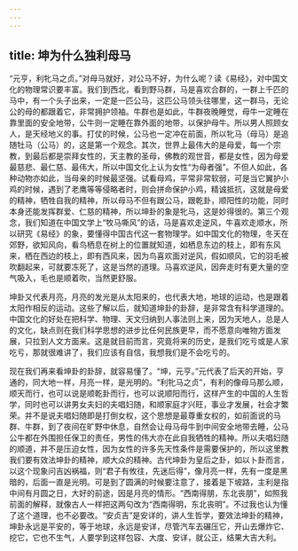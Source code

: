 ```yaml
---
---
---
```

title: 坤为什么独利母马
---




“元亨，利牝马之贞。”对母马就好，对公马不好，为什么呢？读《易经》，对中国文化的物理常识要丰富。我们到西北，看到野马群，马是喜欢合群的，一群上千匹的马中，有一个头子出来，一定是一匹公马，这匹公马领头往哪里，这一群马，无论公的母的都跟着它，非常拥护领袖。牛群也是如此，牛群夜晚睡觉，母牛一定睡在靠里面的安全地带，公牛则一定睡在靠外面的地带，以保护母牛。所以男人照顾女人，是天经地义的事。打仗的时候，公马也一定冲在前面，所以牝马（母马）是追随牡马（公马）的，这是第一个观念。其次，世界上最伟大的是母爱，每一个宗教，到最后都是崇拜女性的，天主教的圣母，佛教的观世音，都是女性，因为母爱最慈悲、最仁慈、最伟大，所以中国文化上认为女性“为母者强”。不但人如此，各种动物亦如此，当母亲的时候最坚强。试看母鸡，平常非常软弱，可是当它翼护小鸡的时候，遇到了老鹰等等侵略者时，则会拼命保护小鸡，精诚抵抗，这就是母爱的精神，牺牲自我的精神，所以母马不但有跟公马，跟乾卦，顺阳性的功能，同时本身还能发挥群爱、仁慈的精神，所以坤卦的象是牝马，这是妙得很的。第三个观念，我们知道在中国文学上“牧马嘶风”的话，马是喜欢走逆风，牛喜欢走顺水，所以研究《易经》的象，要懂得中国古代这一套物理学。如中国文化的物理，冬天在郊野，欲知风向，看鸟栖息在树上的位置就知道，如栖息东边的枝上，即有东风来，栖在西边的枝上，即有西风来，因为鸟喜欢面对逆风，假如顺风，它的羽毛被吹翻起来，可就要冻死了，这是当然的道理。马喜欢逆风，因奔走时有更大量的空气吸入，毛也是顺着吹，当然更舒服。

坤卦又代表月亮，月亮的发光是从太阳来的，也代表大地，地球的运动，也是跟着太阳作相反的运动。这些了解以后，就知道坤卦的卦辞，是非常含有科学道理的。中国文化的好处在把科学、物理、天文归纳到人事法则上来，因为天地人，总是人的文化，缺点则在我们科学思想的进步比任何民族更早，而不愿意向唯物方面发展，只拉到人文方面来。这是就目前而言，究竟将来的历史，是我们吃亏或是人家吃亏，那就很难讲了，我们应该有自信，我想我们是不会吃亏的。

现在我们再来看坤卦的卦辞，就容易懂了。“坤，元亨。”元代表了后天的开始，亨通的，同大地一样，月亮一样，是光明的。“利牝马之贞”，有利的像母马那么顺，顺天而行，也可以说是顺乾卦而行，也可以说顺阳而行，这样产生的中国的人生哲学，同时也可以讲男女夫妇的夫唱妇随，和顺家庭才兴旺，事业才发展，社会才繁荣。并不是说夫唱妇随即是打倒女权，这个思想是最尊重女权的，如前面说的马群、牛群，到了夜间在旷野中休息，自然会让母马母牛到中间安全地带去睡，公马公牛都在外围担任保卫的责任，男性的伟大亦在此自我牺牲的精神。所以夫唱妇随的顺道，并不是压迫女性，因为女性的许多先天性条件是需要保护的，所以这里教我们要有效法坤卦的精神，顺大众的精神。古代坤卦为皇后之卦，如以卜卦而言，以这个现象问吉凶祸福，则“君子有攸往，先迷后得”，像月亮一样，先有一度是黑暗的，后面一直是光明。可是到了圆满的时候要注意了，接着是下坡路，主利是指中间有月圆之日，大好的前途，因是月亮的情形。“西南得朋，东北丧朋”，如照我前面的解释，就像古人一样把这两句改为“西南得明，东北丧明”。不过我也认为懂了这个道理，也不必要改。“安贞吉”是安详的，讲人生哲学，要效法坤卦的精神，坤卦永远是平安的，等于地球，永远是安详，尽管汽车去碾压它，开山去爆炸它、挖它，它也不生气，人要学到这样包容、大度、安详，就公正，结果大吉大利。